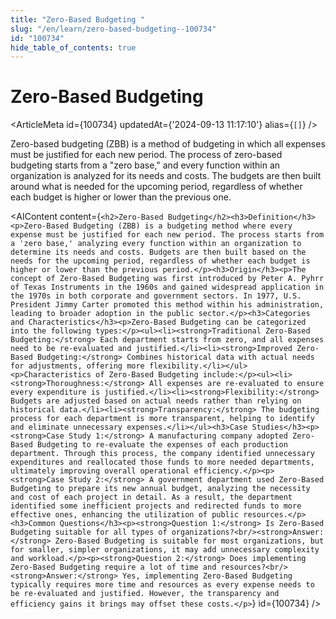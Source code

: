 ```yaml
---
title: "Zero-Based Budgeting "
slug: "/en/learn/zero-based-budgeting--100734"
id: "100734"
hide_table_of_contents: true
---
```



# Zero-Based Budgeting 

<ArticleMeta id={100734} updatedAt={'2024-09-13 11:17:10'} alias={`[]`} />
<div className='border-solid border-b border-t-0 my-4 border-[var(--ifm-color-gray-300)]' />

Zero-based budgeting (ZBB) is a method of budgeting in which all expenses must be justified for each new period. The process of zero-based budgeting starts from a "zero base," and every function within an organization is analyzed for its needs and costs. The budgets are then built around what is needed for the upcoming period, regardless of whether each budget is higher or lower than the previous one.

<AIContent content={`<h2>Zero-Based Budgeting</h2><h3>Definition</h3><p>Zero-Based Budgeting (ZBB) is a budgeting method where every expense must be justified for each new period. The process starts from a 'zero base,' analyzing every function within an organization to determine its needs and costs. Budgets are then built based on the needs for the upcoming period, regardless of whether each budget is higher or lower than the previous period.</p><h3>Origin</h3><p>The concept of Zero-Based Budgeting was first introduced by Peter A. Pyhrr of Texas Instruments in the 1960s and gained widespread application in the 1970s in both corporate and government sectors. In 1977, U.S. President Jimmy Carter promoted this method within his administration, leading to broader adoption in the public sector.</p><h3>Categories and Characteristics</h3><p>Zero-Based Budgeting can be categorized into the following types:</p><ul><li><strong>Traditional Zero-Based Budgeting:</strong> Each department starts from zero, and all expenses need to be re-evaluated and justified.</li><li><strong>Improved Zero-Based Budgeting:</strong> Combines historical data with actual needs for adjustments, offering more flexibility.</li></ul><p>Characteristics of Zero-Based Budgeting include:</p><ul><li><strong>Thoroughness:</strong> All expenses are re-evaluated to ensure every expenditure is justified.</li><li><strong>Flexibility:</strong> Budgets are adjusted based on actual needs rather than relying on historical data.</li><li><strong>Transparency:</strong> The budgeting process for each department is more transparent, helping to identify and eliminate unnecessary expenses.</li></ul><h3>Case Studies</h3><p><strong>Case Study 1:</strong> A manufacturing company adopted Zero-Based Budgeting to re-evaluate the expenses of each production department. Through this process, the company identified unnecessary expenditures and reallocated those funds to more needed departments, ultimately improving overall operational efficiency.</p><p><strong>Case Study 2:</strong> A government department used Zero-Based Budgeting to prepare its new annual budget, analyzing the necessity and cost of each project in detail. As a result, the department identified some inefficient projects and redirected funds to more effective ones, enhancing the utilization of public resources.</p><h3>Common Questions</h3><p><strong>Question 1:</strong> Is Zero-Based Budgeting suitable for all types of organizations?<br/><strong>Answer:</strong> Zero-Based Budgeting is suitable for most organizations, but for smaller, simpler organizations, it may add unnecessary complexity and workload.</p><p><strong>Question 2:</strong> Does implementing Zero-Based Budgeting require a lot of time and resources?<br/><strong>Answer:</strong> Yes, implementing Zero-Based Budgeting typically requires more time and resources as every expense needs to be re-evaluated and justified. However, the transparency and efficiency gains it brings may offset these costs.</p>`} id={100734} />
